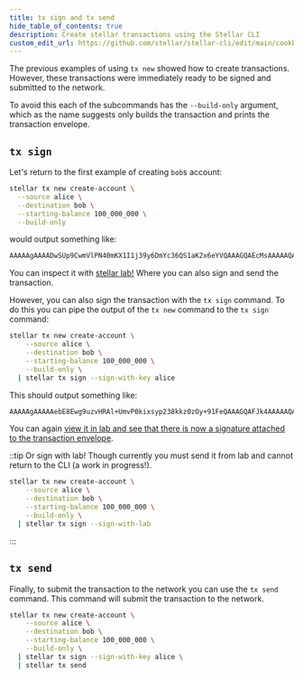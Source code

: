 ```yaml
---
title: tx sign and tx send
hide_table_of_contents: true
description: Create stellar transactions using the Stellar CLI
custom_edit_url: https://github.com/stellar/stellar-cli/edit/main/cookbook/tx-sign.mdx
---
```


The previous examples of using `tx new` showed how to create transactions. However, these transactions were immediately ready to be signed and submitted to the network. 

To avoid this each of the subcommands has the `--build-only` argument, which as the name suggests only builds the transaction and prints the transaction envelope.

## `tx sign`

Let's return to the first example of creating `bob`s account:
  
  ```sh
stellar tx new create-account \
    --source alice \
    --destination bob \
    --starting-balance 100_000_000 \
    --build-only
  ```
  would output something like:
  
```sh
AAAAAgAAAADwSUp9CwmVlPN40mKX1I1j39y6DmYc36QS1aK2x6eYVQAAAGQAEcMsAAAAAQAAAAAAAAAAAAAAAQAAAAAAAAAAAAAAACTMkzn1TwPo8SIhnKvnyuv9K2/aWjpX9NTYfyiA7vXaAAAAAAX14QAAAAAAAAAAAA==
```

You can inspect it with [stellar lab!](https://lab.stellar.org/xdr/view?$=network$id=testnet&label=Testnet&horizonUrl=https:////horizon-testnet.stellar.org&rpcUrl=https:////soroban-testnet.stellar.org&passphrase=Test%20SDF%20Network%20/;%20September%202015;&xdr$blob=AAAAAgAAAADwSUp9CwmVlPN40mKX1I1j39y6DmYc36QS1aK2x6eYVQAAAGQAEcMsAAAAAQAAAAAAAAAAAAAAAQAAAAAAAAAAAAAAACTMkzn1TwPo8SIhnKvnyuv9K2//aWjpX9NTYfyiA7vXaAAAAAAX14QAAAAAAAAAAAA==;;) Where you can also sign and send the transaction.

However, you can also sign the transaction with the `tx sign` command. To do this you can pipe the output of the `tx new` command to the `tx sign` command:

```sh
stellar tx new create-account \
    --source alice \
    --destination bob \
    --starting-balance 100_000_000 \
    --build-only \
  | stellar tx sign --sign-with-key alice
```

This should output something like:

```sh
AAAAAgAAAAAebE8Ewg9uzvHRAl+UmvP0kixsyp238kkz0zOy+91FeQAAAGQAFJk4AAAAAQAAAAAAAAAAAAAAAQAAAAAAAAAAAAAAAPpiy8qfSw4pLYG/Bav78FfrFWlte7YQfiHX41DQ+nGWAAAAAAX14QAAAAAAAAAAAfvdRXkAAABA4kjz9Yeub/IrzogjMr57U4nYwCmSJAXxIW+7Xyjan/UweIByF7uEhVS4gEl1N138uq07njVxZwRMtugWyMleCg==
```
You can again [view it in lab and see that there is now a signature attached to the transaction envelope](https://lab.stellar.org/xdr/view?$=network$id=testnet&label=Testnet&horizonUrl=https:////horizon-testnet.stellar.org&rpcUrl=https:////soroban-testnet.stellar.org&passphrase=Test%20SDF%20Network%20/;%20September%202015;&xdr$blob=AAAAAgAAAAAebE8Ewg9uzvHRAl+UmvP0kixsyp238kkz0zOy+91FeQAAAGQAFJk4AAAAAQAAAAAAAAAAAAAAAQAAAAAAAAAAAAAAAPpiy8qfSw4pLYG//Bav78FfrFWlte7YQfiHX41DQ+nGWAAAAAAX14QAAAAAAAAAAAfvdRXkAAABA4kjz9Yeub//IrzogjMr57U4nYwCmSJAXxIW+7Xyjan//UweIByF7uEhVS4gEl1N138uq07njVxZwRMtugWyMleCg==;;).

::tip
Or sign with lab! Though currently you must send it from lab and cannot return to the CLI (a work in progress!).
```sh
stellar tx new create-account \
    --source alice \
    --destination bob \
    --starting-balance 100_000_000 \
    --build-only \
  | stellar tx sign --sign-with-lab
```
:::

## `tx send`

Finally, to submit the transaction to the network you can use the `tx send` command. This command will submit the transaction to the network.

```sh
stellar tx new create-account \
    --source alice \
    --destination bob \
    --starting-balance 100_000_000 \
    --build-only \
  | stellar tx sign --sign-with-key alice \
  | stellar tx send
```
